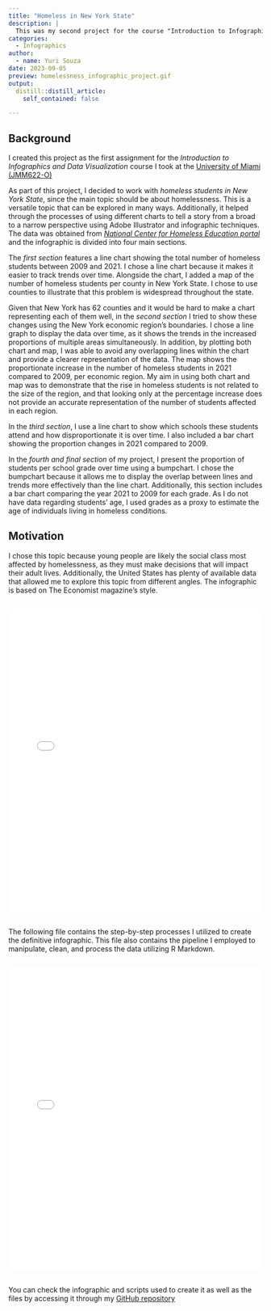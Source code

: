 ```yaml
---
title: "Homeless in New York State"
description: |
  This was my second project for the course "Introduction to Infographics and Data Visualization".
categories:
  - Infographics
author:
  - name: Yuri Souza
date: 2023-09-05
preview: homelessness_infographic_project.gif
output:
  distill::distill_article:
    self_contained: false

---
```

## **Background**

I created this project as the first assignment for the *Introduction to Infographics and Data Visualization* course I took at the [University of Miami (JMM622-O)](https://bulletin.miami.edu/courses-az/jmm/)

As part of this project, I decided to work with *homeless students in New York State*, since the main topic should be about homelessness. This is a versatile topic that can be explored in many ways. Additionally, it helped through the processes of using different charts to tell a story from a broad to a narrow perspective using Adobe Illustrator and infographic techniques. The data was obtained from [*National Center for Homeless Education portal*](https://nche.ed.gov/data-and-stats/) and the infographic is divided into four main sections.

The *first section* features a line chart showing the total number of homeless students between 2009 and 2021. I chose a line chart because it makes it easier to track trends over time. Alongside the chart, I added a map of the number of homeless students per county in New York State. I chose to use counties to illustrate that this problem is widespread throughout the state.

Given that New York has 62 counties and it would be hard to make a chart representing each of them
well, in the *second section* I tried to show these changes using the New York economic region’s boundaries.
I chose a line graph to display the data over time, as it shows the trends in the increased proportions of multiple areas simultaneously. In addition, by plotting both chart and map, I was able to avoid any overlapping lines within the chart and provide a clearer representation of the data. The map shows the proportionate increase in the number of homeless students in 2021 compared to 2009, per economic region. My aim in using both chart and map was to demonstrate that the rise in homeless students is not related to the size of the region, and that looking only at the percentage increase does not provide an accurate representation of the number of students affected in each region.

In the *third section*, I use a line chart to show which schools these students attend and how disproportionate it is over time. I also included a bar chart showing the proportion changes in 2021 compared to 2009.

In the *fourth and final section* of my project, I present the proportion of students per school grade over time using a bumpchart. I chose the bumpchart because it allows me to display the overlap between lines and trends more effectively than the line chart. Additionally, this section includes a bar chart comparing the year 2021 to 2009 for each grade. As I do not have data regarding students' age, I used grades as a proxy to estimate the age of individuals living in homeless conditions.

## **Motivation**

I chose this topic because young people are likely the social class most affected by homelessness, as they must make decisions that will impact their adult lives. Additionally, the United States has plenty of available data that allowed me to explore this topic from different angles. The infographic is based on The Economist magazine's style.

##

<embed src="20230402_yuri_souza_project1_final_version_JMM622-O.pdf" type="application/pdf" width="100%" height="600px" />

##

The following file contains the step-by-step processes I utilized to create the definitive infographic. This file also contains the pipeline I employed to manipulate, clean, and process the data utilizing R Markdown. 

##

<embed src="20230402_yuri_souza_project1_final_version_JMM622-O-article.pdf" type="application/pdf" width="100%" height="600px" />

##

You can check the infographic and scripts used to create it as well as the files by accessing it through my [GitHub repository](https://github.com/souzayuri/homeless_infographics_P1)
        

<!-- adding share buttons on the right side of the page -->
<!-- AddToAny BEGIN -->
<div class="a2a_kit a2a_kit_size_32 a2a_floating_style a2a_vertical_style" style="right:0px; top:150px; data-a2a-url="https://souzayuri.github.io/" data-a2a-title="Yuri Souza">
<a class="a2a_button_twitter"></a>
</div>
<script>
var a2a_config = a2a_config || {};
a2a_config.onclick = 1;
</script>
<script async src="https://static.addtoany.com/menu/page.js"></script>
<!-- AddToAny END -->